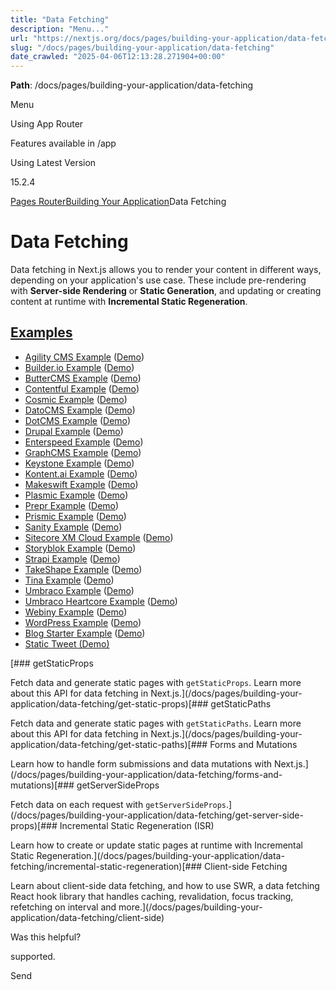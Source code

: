 ---
title: "Data Fetching"
description: "Menu..."
url: "https://nextjs.org/docs/pages/building-your-application/data-fetching"
slug: "/docs/pages/building-your-application/data-fetching"
date_crawled: "2025-04-06T12:13:28.271904+00:00"
---

**Path**: /docs/pages/building-your-application/data-fetching

Menu

Using App Router

Features available in /app

Using Latest Version

15.2.4

[Pages Router](/docs/pages)[Building Your Application](/docs/pages/building-your-application)Data Fetching

# Data Fetching

Data fetching in Next.js allows you to render your content in different ways, depending on your application's use case. These include pre-rendering with **Server-side Rendering** or **Static Generation**, and updating or creating content at runtime with **Incremental Static Regeneration**.

## [Examples](#examples)

* [Agility CMS Example](https://github.com/vercel/next.js/tree/canary/examples/cms-agilitycms) ([Demo](https://next-blog-agilitycms.vercel.app/))
* [Builder.io Example](https://github.com/vercel/next.js/tree/canary/examples/cms-builder-io) ([Demo](https://cms-builder-io.vercel.app/))
* [ButterCMS Example](https://github.com/vercel/next.js/tree/canary/examples/cms-buttercms) ([Demo](https://next-blog-buttercms.vercel.app/))
* [Contentful Example](https://github.com/vercel/next.js/tree/canary/examples/cms-contentful) ([Demo](https://app-router-contentful.vercel.app/))
* [Cosmic Example](https://github.com/vercel/next.js/tree/canary/examples/cms-cosmic) ([Demo](https://next-blog-cosmic.vercel.app/))
* [DatoCMS Example](https://github.com/vercel/next.js/tree/canary/examples/cms-datocms) ([Demo](https://next-blog-datocms.vercel.app/))
* [DotCMS Example](https://github.com/vercel/next.js/tree/canary/examples/cms-dotcms) ([Demo](https://nextjs-dotcms-blog.vercel.app/))
* [Drupal Example](https://github.com/vercel/next.js/tree/canary/examples/cms-drupal) ([Demo](https://cms-drupal.vercel.app/))
* [Enterspeed Example](https://github.com/vercel/next.js/tree/canary/examples/cms-enterspeed) ([Demo](https://next-blog-demo.enterspeed.com/))
* [GraphCMS Example](https://github.com/vercel/next.js/tree/canary/examples/cms-graphcms) ([Demo](https://next-blog-graphcms.vercel.app/))
* [Keystone Example](https://github.com/vercel/next.js/tree/canary/examples/cms-keystonejs-embedded) ([Demo](https://nextjs-keystone-demo.vercel.app/))
* [Kontent.ai Example](https://github.com/vercel/next.js/tree/canary/examples/cms-kontent-ai) ([Demo](https://next-blog-kontent-ai.vercel.app/))
* [Makeswift Example](https://github.com/vercel/next.js/tree/canary/examples/cms-makeswift) ([Demo](https://nextjs-makeswift-example.vercel.app/))
* [Plasmic Example](https://github.com/vercel/next.js/tree/canary/examples/cms-plasmic) ([Demo](https://nextjs-plasmic-example.vercel.app/))
* [Prepr Example](https://github.com/vercel/next.js/tree/canary/examples/cms-prepr) ([Demo](https://next-blog-prepr.vercel.app/))
* [Prismic Example](https://github.com/vercel/next.js/tree/canary/examples/cms-prismic) ([Demo](https://next-blog-prismic.vercel.app/))
* [Sanity Example](https://github.com/vercel/next.js/tree/canary/examples/cms-sanity) ([Demo](https://next-blog.sanity.build/))
* [Sitecore XM Cloud Example](https://github.com/vercel/next.js/tree/canary/examples/cms-sitecore-xmcloud) ([Demo](https://vercel-sitecore-xmcloud-demo.vercel.app/))
* [Storyblok Example](https://github.com/vercel/next.js/tree/canary/examples/cms-storyblok) ([Demo](https://next-blog-storyblok.vercel.app/))
* [Strapi Example](https://github.com/vercel/next.js/tree/canary/examples/cms-strapi) ([Demo](https://next-blog-strapi.vercel.app/))
* [TakeShape Example](https://github.com/vercel/next.js/tree/canary/examples/cms-takeshape) ([Demo](https://next-blog-takeshape.vercel.app/))
* [Tina Example](https://github.com/vercel/next.js/tree/canary/examples/cms-tina) ([Demo](https://cms-tina-example.vercel.app/))
* [Umbraco Example](https://github.com/vercel/next.js/tree/canary/examples/cms-umbraco) ([Demo](https://nextjs-umbraco-sample-blog.vercel.app/))
* [Umbraco Heartcore Example](https://github.com/vercel/next.js/tree/canary/examples/cms-umbraco-heartcore) ([Demo](https://next-blog-umbraco-heartcore.vercel.app/))
* [Webiny Example](https://github.com/vercel/next.js/tree/canary/examples/cms-webiny) ([Demo](https://webiny-headlesscms-nextjs-example.vercel.app/))
* [WordPress Example](https://github.com/vercel/next.js/tree/canary/examples/cms-wordpress) ([Demo](https://next-blog-wordpress.vercel.app/))
* [Blog Starter Example](https://github.com/vercel/next.js/tree/canary/examples/blog-starter) ([Demo](https://next-blog-starter.vercel.app/))
* [Static Tweet (Demo)](https://react-tweet.vercel.app/)

[### getStaticProps

Fetch data and generate static pages with `getStaticProps`. Learn more about this API for data fetching in Next.js.](/docs/pages/building-your-application/data-fetching/get-static-props)[### getStaticPaths

Fetch data and generate static pages with `getStaticPaths`. Learn more about this API for data fetching in Next.js.](/docs/pages/building-your-application/data-fetching/get-static-paths)[### Forms and Mutations

Learn how to handle form submissions and data mutations with Next.js.](/docs/pages/building-your-application/data-fetching/forms-and-mutations)[### getServerSideProps

Fetch data on each request with `getServerSideProps`.](/docs/pages/building-your-application/data-fetching/get-server-side-props)[### Incremental Static Regeneration (ISR)

Learn how to create or update static pages at runtime with Incremental Static Regeneration.](/docs/pages/building-your-application/data-fetching/incremental-static-regeneration)[### Client-side Fetching

Learn about client-side data fetching, and how to use SWR, a data fetching React hook library that handles caching, revalidation, focus tracking, refetching on interval and more.](/docs/pages/building-your-application/data-fetching/client-side)

Was this helpful?

supported.

Send